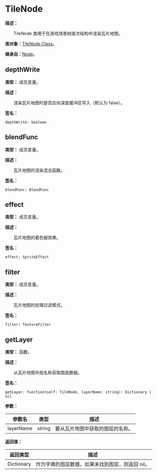 
# TileNode

**描述：**

&emsp;&emsp;TileNode 类用于在游戏场景树层次结构中渲染瓦片地图。

**类对象：**[TileNode Class](/docs/api/Class%20Object/TileNode)。

**继承自：**[Node](/docs/api/Class/Node)。

## depthWrite

**类型：** 成员变量。

**描述：**

&emsp;&emsp;渲染瓦片地图时是否应向深度缓冲区写入（默认为 false）。

**签名：**
```tl
depthWrite: boolean
```

## blendFunc

**类型：** 成员变量。

**描述：**

&emsp;&emsp;瓦片地图的渲染混合函数。

**签名：**
```tl
blendFunc: BlendFunc
```

## effect

**类型：** 成员变量。

**描述：**

&emsp;&emsp;瓦片地图的着色器效果。

**签名：**
```tl
effect: SpriteEffect
```

## filter

**类型：** 成员变量。

**描述：**

&emsp;&emsp;瓦片地图的纹理过滤模式。

**签名：**
```tl
filter: TextureFilter
```

## getLayer

**类型：** 函数。

**描述：**

&emsp;&emsp;从瓦片地图中按名称获取图层数据。

**签名：**
```tl
getLayer: function(self: TileNode, layerName: string): Dictionary | nil
```

**参数：**

| 参数名 | 类型 | 描述 |
| --- | --- | --- |
| layerName | string | 要从瓦片地图中获取的图层的名称。 |

**返回值：**

| 返回类型 | 描述 |
| --- | --- |
| Dictionary | 作为字典的图层数据。如果未找到图层，则返回 nil。 |